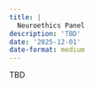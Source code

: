 ```yaml
---
title: |
  Neuroethics Panel
description: 'TBD'
date: '2025-12-01'
date-format: medium 
---
```



TBD


